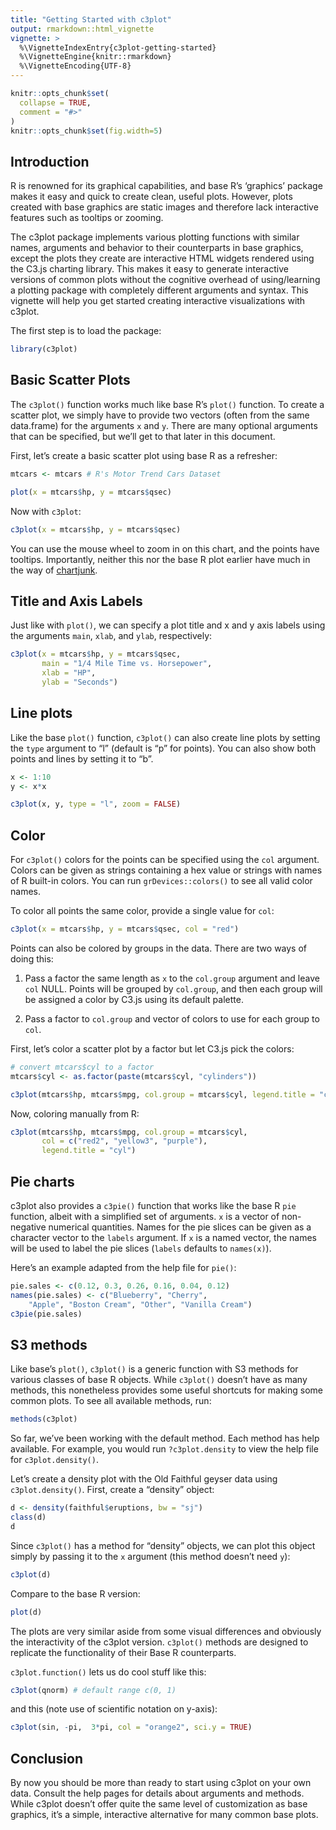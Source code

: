 ```yaml
---
title: "Getting Started with c3plot"
output: rmarkdown::html_vignette
vignette: >
  %\VignetteIndexEntry{c3plot-getting-started}
  %\VignetteEngine{knitr::rmarkdown}
  %\VignetteEncoding{UTF-8}
---
```


```r
knitr::opts_chunk$set(
  collapse = TRUE,
  comment = "#>"
)
knitr::opts_chunk$set(fig.width=5) 

```

## Introduction

R is renowned for its graphical capabilities, and base R's 'graphics' package makes it easy and quick to create clean, useful plots. However, plots created with base graphics are static images and therefore lack interactive features such as tooltips or zooming. 

The c3plot package implements various plotting functions with similar names, arguments and behavior to their counterparts in base graphics, except the plots they create are interactive HTML widgets rendered using the  C3.js charting library. This makes it easy to generate interactive versions of common plots without the cognitive overhead of using/learning a plotting package with completely different arguments and syntax. This vignette will help you get started creating interactive visualizations with c3plot.

The first step is to load the package:


```r
library(c3plot)
```


## Basic Scatter Plots

The `c3plot()` function works much like base R's `plot()` function. To create a scatter plot, we simply have to provide two vectors (often from the same data.frame) for the arguments `x` and `y`. There are many optional arguments that can be specified, but we'll get to that later in this document.


First, let's create a basic scatter plot using base R as a refresher:

```r
mtcars <- mtcars # R's Motor Trend Cars Dataset

plot(x = mtcars$hp, y = mtcars$qsec)
```


Now with `c3plot`:

```r
c3plot(x = mtcars$hp, y = mtcars$qsec)
```

You can use the mouse wheel to zoom in on this chart, and the points have tooltips. Importantly, neither this nor the base R plot earlier have much in the way of [chartjunk](https://www.edwardtufte.com/bboard/q-and-a-fetch-msg?msg_id=00040Z).


## Title and Axis Labels

Just like with `plot()`, we can specify a plot title and x and y axis labels using the arguments `main`, `xlab`, and `ylab`, respectively:

```r
c3plot(x = mtcars$hp, y = mtcars$qsec,
       main = "1/4 Mile Time vs. Horsepower",
       xlab = "HP",
       ylab = "Seconds")

```


## Line plots

Like the base `plot()` function, `c3plot()` can also create line plots by setting the `type` argument to "l" (default is "p" for points). You can also show both points and lines by setting it to "b".

```r
x <- 1:10
y <- x*x

c3plot(x, y, type = "l", zoom = FALSE)
```


## Color

For `c3plot()` colors for the points can be specified using the `col` argument. Colors can be given as strings containing a hex value or strings with names of R built-in colors. You can run `grDevices::colors()` to see all valid color names.

To color all points the same color, provide a single value for `col`:

```r
c3plot(x = mtcars$hp, y = mtcars$qsec, col = "red")
```


Points can also be colored by groups in the data. There are two ways of doing this:

1. Pass a factor the same length as `x` to the `col.group` argument and leave `col` NULL. Points will be grouped by `col.group`, and then each group will be assigned a color by C3.js using its default palette.

1. Pass a factor to `col.group` and vector of colors to use for each group to `col`.

First, let's color a scatter plot by a factor but let C3.js pick the colors:

```r
# convert mtcars$cyl to a factor
mtcars$cyl <- as.factor(paste(mtcars$cyl, "cylinders"))

c3plot(mtcars$hp, mtcars$mpg, col.group = mtcars$cyl, legend.title = "cyl")


```

Now, coloring manually from R: 

```r
c3plot(mtcars$hp, mtcars$mpg, col.group = mtcars$cyl, 
       col = c("red2", "yellow3", "purple"),
       legend.title = "cyl")
```

## Pie charts

c3plot also provides a `c3pie()` function that works like the base R `pie` function, albeit with a simplified set of arguments. `x` is a vector of non-negative numerical quantities. Names for the pie slices can be given as a character vector to the `labels` argument. If `x` is a named vector, the names will be used to label the pie slices (`labels` defaults to `names(x)`).

Here's an example adapted from the help file for `pie()`:

```r
pie.sales <- c(0.12, 0.3, 0.26, 0.16, 0.04, 0.12)
names(pie.sales) <- c("Blueberry", "Cherry",
    "Apple", "Boston Cream", "Other", "Vanilla Cream")
c3pie(pie.sales)
```

## S3 methods

Like base's `plot()`, `c3plot()` is a generic function with S3 methods for various classes of base R objects. While `c3plot()` doesn't have as many methods, this nonetheless provides some useful shortcuts for making some common plots. To see all available methods, run:

```r
methods(c3plot)
```

So far, we've been working with the default method. Each method has help available. For example, you would run `?c3plot.density` to view the help file for `c3plot.density()`.

Let's create a density plot with the Old Faithful geyser data using `c3plot.density()`. First, create a "density" object:

```r
d <- density(faithful$eruptions, bw = "sj")
class(d)
d
```

Since `c3plot()` has a method for "density" objects, we can plot this object simply by passing it to the `x` argument (this method doesn't need `y`):

```r
c3plot(d)
```

Compare to the base R version:

```r
plot(d)
```

The plots are very similar aside from some visual differences and obviously the interactivity of the c3plot version. `c3plot()` methods are designed to replicate the functionality of their Base R counterparts.


`c3plot.function()` lets us do cool stuff like this:

```r
c3plot(qnorm) # default range c(0, 1)
```

and this (note use of scientific notation on y-axis):

```r
c3plot(sin, -pi,  3*pi, col = "orange2", sci.y = TRUE)
```


## Conclusion

By now you should be more than ready to start using c3plot on your own data. Consult the help pages for details about arguments and methods. While c3plot doesn't offer quite the same level of customization as base graphics, it's a simple, interactive alternative for many common base plots.
